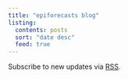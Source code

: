 ```yaml
---
title: "epiforecasts blog"
listing: 
  contents: posts
  sort: "date desc"
  feed: true
---
```


Subscribe to new updates via [RSS](blog.xml).

